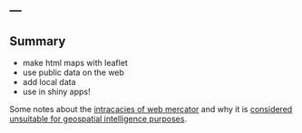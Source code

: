 ---
---

## Summary

* make html maps with leaflet
* use public data on the web
* add local data
* use in shiny apps! 

Some notes about the [intracacies of web mercator](https://www.researchgate.net/publication/265895464_Implications_of_Web_Mercator_and_Its_Use_in_Online_Mapping) and why it is [considered unsuitable for geospatial intelligence purposes](https://www.slideshare.net/NGA_GEOINT/ngas-position-on-webmercator). 

